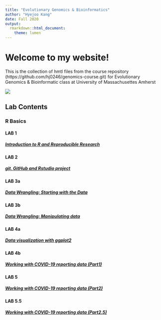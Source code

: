 ```yaml
---
title: "Evolutionary Genomics & Bioinformatics"
author: "Hyejoo Kang"
date: Fall 2020
output:
  rmarkdown::html_document:
    theme: lumen
---
```


# Welcome to my website!
This is the collection of hmtl files from the course repository  (https://github.com/hj0246/genomics-course.git) for Evolutionary Genomics & Bioinformatic class at University of Massachusettes Amherst

![](images/profile.JPG)

## Lab Contents

### R Basics

#### LAB 1
##### [Introduction to R and Reproducible Research](lab1_Hyejoo.html)

#### LAB 2
##### [git, GitHub and Rstudio project](lab2_Hyejoo.html)

#### LAB 3a
##### [Data Wrangling: Starting with the Data](lab3a_Hyejoo.html)

#### LAB 3b
##### [Data Wrangling: Manipulating data](lab3b_Hyejoo.html)

#### LAB 4a
##### [Data visualization with ggplot2](lab4a_Hyejoo.html)

#### LAB 4b
##### [Working with COVID-19 reporting data (Part1)](lab4_Hyejoo.html)

#### LAB 5
##### [Working with COVID-19 reporting data (Part2)](lab5_Hyejoo_lab5.html)

#### LAB 5.5
##### [Working with COVID-19 reporting data (Part2.5)](lab5_supplemental_Hyejoo.html)

